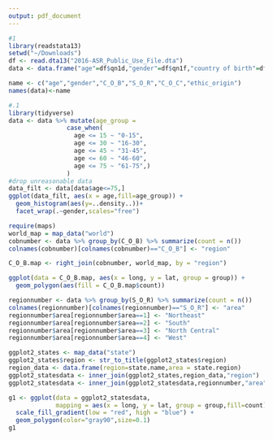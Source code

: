 ```yaml
---
output: pdf_document
---
```


```r
#1
library(readstata13)
setwd("~/Downloads")
df <- read.dta13("2016-ASR_Public_Use_File.dta")
data <- data.frame("age"=df$qn1d,"gender"=df$qn1f,"country of birth"=df$qn1g,"State originally resettle"=df$qn1k,"country of citizenship"=df$qn1h,"ethnic origin"=df$qn1i)
```

```r
name <- c("age","gender","C_O_B","S_O_R","C_O_C","ethic_origin")
names(data)<-name
```

```r
#.1
library(tidyverse)
data <- data %>% mutate(age_group =
                case_when(
                  age <= 15 ~ "0-15",
                  age <= 30 ~ "16-30",
                  age <= 45 ~ "31-45",
                  age <= 60 ~ "46-60",
                  age <= 75 ~ "61-75",) 
                )
#drop unreasonable data
data_filt <- data[data$age<=75,]
ggplot(data_filt, aes(x = age,fill=age_group)) +
  geom_histogram(aes(y=..density..))+
  facet_wrap(.~gender,scales="free")
```

```r
require(maps)
world_map = map_data("world")
cobnumber <- data %>% group_by(C_O_B) %>% summarize(count = n())
colnames(cobnumber)[colnames(cobnumber)=="C_O_B"] <- "region"

C_O_B.map <- right_join(cobnumber, world_map, by = "region")

ggplot(data = C_O_B.map, aes(x = long, y = lat, group = group)) +
  geom_polygon(aes(fill = C_O_B.map$count))
```

```r
regionnumber <- data %>% group_by(S_O_R) %>% summarize(count = n())
colnames(regionnumber)[colnames(regionnumber)=="S_O_R"] <- "area"
regionnumber$area[regionnumber$area==1] <- "Northeast"
regionnumber$area[regionnumber$area==2] <- "South"
regionnumber$area[regionnumber$area==3] <- "North Central"
regionnumber$area[regionnumber$area==4] <- "West"

ggplot2_states <- map_data("state")
ggplot2_states$region <- str_to_title(ggplot2_states$region)
region_data <- data.frame(region=state.name,area = state.region)
ggplot2_statesdata <- inner_join(ggplot2_states,region_data,"region")
ggplot2_statesdata <- inner_join(ggplot2_statesdata,regionnumber,"area")

g1 <- ggplot(data = ggplot2_statesdata,
             mapping = aes(x = long, y = lat, group = group,fill=count))+
  scale_fill_gradient(low = "red", high = "blue") +
  geom_polygon(color="gray90",size=0.1)
g1
```